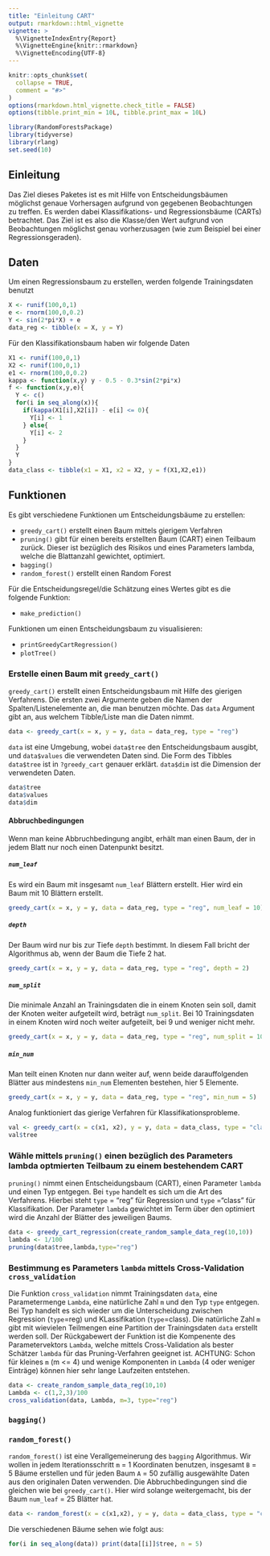 ```yaml
---
title: "Einleitung CART"
output: rmarkdown::html_vignette
vignette: >
  %\VignetteIndexEntry{Report}
  %\VignetteEngine{knitr::rmarkdown}
  %\VignetteEncoding{UTF-8}
---
```


```r
knitr::opts_chunk$set(
  collapse = TRUE,
  comment = "#>"
)
options(rmarkdown.html_vignette.check_title = FALSE)
options(tibble.print_min = 10L, tibble.print_max = 10L)
```

```r
library(RandomForestsPackage)
library(tidyverse)
library(rlang)
set.seed(10)
```
## Einleitung
Das Ziel dieses Paketes ist es mit Hilfe von Entscheidungsbäumen möglichst genaue Vorhersagen aufgrund von gegebenen Beobachtungen zu treffen. Es werden dabei Klassifikations- und Regressionsbäume (CARTs) betrachtet. Das Ziel ist es also die Klasse/den Wert aufgrund von Beobachtungen möglichst genau vorherzusagen (wie zum Beispiel bei einer Regressionsgeraden).


## Daten
Um einen Regressionsbaum zu erstellen, werden folgende Trainingsdaten benutzt
```r
X <- runif(100,0,1)
e <- rnorm(100,0,0.2)
Y <- sin(2*pi*X) + e
data_reg <- tibble(x = X, y = Y)
```
Für den Klassifikationsbaum haben wir folgende Daten
```r
X1 <- runif(100,0,1)
X2 <- runif(100,0,1)
e1 <- rnorm(100,0,0.2)
kappa <- function(x,y) y - 0.5 - 0.3*sin(2*pi*x)
f <- function(x,y,e){
  Y <- c()
  for(i in seq_along(x)){
    if(kappa(X1[i],X2[i]) - e[i] <= 0){
      Y[i] <- 1
    } else{
      Y[i] <- 2
    }
  }
  Y
}
data_class <- tibble(x1 = X1, x2 = X2, y = f(X1,X2,e1))
```



## Funktionen
Es gibt verschiedene Funktionen um Entscheidungsbäume zu erstellen:

* `greedy_cart()` erstellt einen Baum mittels gierigem Verfahren
* `pruning()` gibt für einen bereits erstellten Baum (CART) einen Teilbaum zurück. Dieser ist bezüglich des Risikos und eines Parameters lambda, welche die Blattanzahl gewichtet, optimiert. 
* `bagging()`
* `random_forest()` erstellt einen Random Forest

Für die Entscheidungsregel/die Schätzung eines Wertes gibt es die folgende Funktion:

* `make_prediction()`

Funktionen um einen Entscheidungsbaum zu visualisieren:

* `printGreedyCartRegression()`
* `plotTree()`


### Erstelle einen Baum mit `greedy_cart()`
`greedy_cart()` erstellt einen Entscheidungsbaum mit Hilfe des gierigen Verfahrens. Die ersten zwei Argumente geben die Namen der Spalten/Listenelemente an, die man benutzen möchte. Das `data` Argument gibt an, aus welchem Tibble/Liste man die Daten nimmt.
```r
data <- greedy_cart(x = x, y = y, data = data_reg, type = "reg")
```
`data` ist eine Umgebung, wobei `data$tree` den Entscheidungsbaum ausgibt, und `data$values` die verwendeten Daten sind. Die Form des Tibbles `data$tree` ist in `?greedy_cart` genauer erklärt.
`data$dim` ist die Dimension der verwendeten Daten.
```r
data$tree
data$values
data$dim
```


#### Abbruchbedingungen
Wenn man keine Abbruchbedingung angibt, erhält man einen Baum, der in jedem Blatt nur noch einen Datenpunkt besitzt.

##### `num_leaf`
Es wird ein Baum mit insgesamt `num_leaf` Blättern erstellt. Hier wird ein Baum mit 10 Blättern erstellt.
```r
greedy_cart(x = x, y = y, data = data_reg, type = "reg", num_leaf = 10)
```

##### `depth`
Der Baum wird nur bis zur Tiefe `depth` bestimmt. In diesem Fall bricht der Algorithmus ab, wenn der Baum die Tiefe 2 hat.
```r
greedy_cart(x = x, y = y, data = data_reg, type = "reg", depth = 2)
```
##### `num_split`
Die minimale Anzahl an Trainingsdaten die in einem Knoten sein soll, damit der Knoten weiter aufgeteilt wird, beträgt `num_split`. Bei 10 Trainingsdaten in einem Knoten wird noch weiter aufgeteilt, bei 9 und weniger nicht mehr.
```r
greedy_cart(x = x, y = y, data = data_reg, type = "reg", num_split = 10)
```
##### `min_num`
Man teilt einen Knoten nur dann weiter auf, wenn beide darauffolgenden Blätter aus mindestens `min_num` Elementen bestehen, hier 5 Elemente.
```r
greedy_cart(x = x, y = y, data = data_reg, type = "reg", min_num = 5)
```

Analog funktioniert das gierige Verfahren für Klassifikationsprobleme.
```r
val <- greedy_cart(x = c(x1, x2), y = y, data = data_class, type = "class", depth = 3)
val$tree
```

### Wähle mittels `pruning()` einen bezüglich des Parameters lambda optmierten Teilbaum zu einem bestehendem CART
`pruning()` nimmt einen Entscheidungsbaum (CART), einen Parameter `lambda` und einen Typ entgegen. Bei `type` handelt es sich um die Art des Verfahrens. Hierbei steht
`type` = "reg" für Regression und `type` ="class" für Klassifikation. Der Parameter `lambda` gewichtet im Term über den optimiert wird die Anzahl der Blätter des jeweiligen Baums. 
``` r
data <- greedy_cart_regression(create_random_sample_data_reg(10,10))
lambda <- 1/100
pruning(data$tree,lambda,type="reg")
```

### Bestimmung es Parameters `lambda` mittels Cross-Validation `cross_validation`
Die Funktion `cross_validation` nimmt Trainingsdaten `data`, eine Parametermenge `Lambda`, eine natürliche Zahl `m` und den Typ `type` entgegen. Bei Typ handelt es sich wieder um die Unterscheidung zwischen Regression (`type`=reg) und KLassifikation (`type`=class). Die natürliche Zahl `m` gibt mit wievielen Teilmengen eine Partition der Trainingsdaten `data` erstellt werden soll. Der Rückgabewert der Funktion ist die Kompenente des Parametervektors `Lambda`, welche mittels Cross-Validation als bester Schätzer `lambda` für das Pruning-Verfahren geeignet ist. 
ACHTUNG: Schon für kleines `m` (m <= 4) und wenige Komponenten in `Lambda` (4 oder weniger Einträge) können hier sehr lange Laufzeiten entstehen. 

``` r
data <- create_random_sample_data_reg(10,10)
Lambda <- c(1,2,3)/100
cross_validation(data, Lambda, m=3, type="reg")

```

### `bagging()`

### `random_forest()`
`random_forest()` ist eine Verallgemeinerung des `bagging` Algorithmus. Wir wollen in jedem Iterationsschritt `m` = 1 Koordinaten benutzen, insgesamt `B` = 5 Bäume erstellen und für jeden Baum `A` = 50 zufällig ausgewählte Daten aus den originalen Daten verwenden. Die Abbruchbedingungen sind die gleichen wie bei `greedy_cart()`. Hier wird solange weitergemacht, bis der Baum `num_leaf` = 25 Blätter hat.
```r
data <- random_forest(x = c(x1,x2), y = y, data = data_class, type = "class", B = 5, A = 50, m = 1, num_leaf = 25)
```
Die verschiedenen Bäume sehen wie folgt aus:
```r
for(i in seq_along(data)) print(data[[i]]$tree, n = 5)
```



